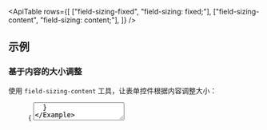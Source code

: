 

<ApiTable
  rows={[
    ["field-sizing-fixed", "field-sizing: fixed;"],
    ["field-sizing-content", "field-sizing: content;"],
  ]}
/>

## 示例

### 基于内容的大小调整

使用 `field-sizing-content` 工具，让表单控件根据内容调整大小：

<Figure hint="在下面的输入框中输入内容以查看大小变化">

<Example>
  {
    <textarea
      rows="2"
      defaultValue="Latex Salesman, Vanderlay Industries"
      className="mx-auto block field-sizing-content rounded-md p-2 text-sm text-gray-950 outline-1 outline-gray-900/10 focus:outline-2 focus:outline-gray-900 dark:bg-gray-950/25 dark:text-white dark:outline-1 dark:outline-white/5 dark:focus:outline-white/20"
    />
  }
</Example>

```html
<!-- [!code classes:field-sizing-content] -->
<textarea class="field-sizing-content ..." rows="2">
  Latex Salesman, Vanderlay Industries
</textarea>
```

</Figure>

### 使用固定大小

使用 `field-sizing-fixed` 工具使表单控件使用固定大小：

<Figure hint="在下面的输入框中输入内容以查看大小保持不变">

<Example>
  {
    <textarea
      rows="2"
      defaultValue="Latex Salesman, Vanderlay Industries"
      className="mx-auto block field-sizing-fixed w-80 rounded-md p-2 text-sm text-gray-950 outline-1 outline-gray-900/10 focus:outline-2 focus:outline-gray-900 dark:bg-gray-950/25 dark:text-white dark:outline-1 dark:outline-white/5 dark:focus:outline-white/20"
    />
  }
</Example>

```html
<!-- [!code classes:field-sizing-fixed] -->
<textarea class="field-sizing-fixed w-80 ..." rows="2">
  Latex Salesman, Vanderlay Industries
</textarea>
```

</Figure>

### 响应式设计

<ResponsiveDesign
  element="input"
  property="field-sizing"
  defaultClass="field-sizing-content"
  featuredClass="field-sizing-fixed"
/>
